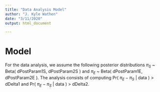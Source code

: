 ```yaml
---
title: "Data Analysis Model"
author: "J. Kyle Wathen"
date: "3/11/2020"
output: html_document

---
```


# Model

For the data analysis, we assume the following posterior distributions $\pi_S$ ~ Beta( dPostParam1S, dPostParam2S ) and  $\pi_E$ ~ Beta( dPostParam1E, dPostParam2E ).  The analysis consists of computing Pr( $\pi_E - \pi_S$ | data ) > dDelta1 and Pr( $\pi_E - \pi_S$ | data ) > dDelta2.

